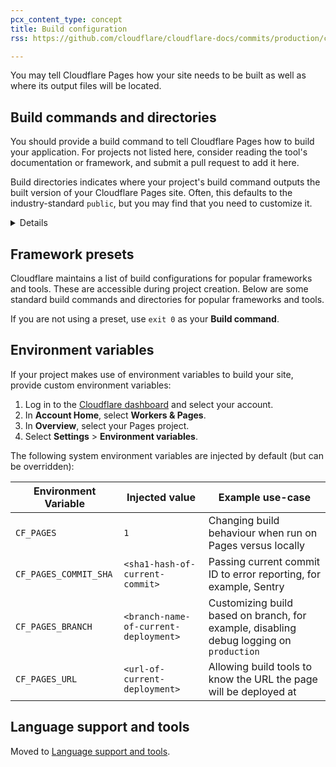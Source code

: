 ```yaml
---
pcx_content_type: concept
title: Build configuration
rss: https://github.com/cloudflare/cloudflare-docs/commits/production/content/pages/_partials/_build-configuration.atom

---
```



You may tell Cloudflare Pages how your site needs to be built as well as where its output files will be located.

## Build commands and directories

You should provide a build command to tell Cloudflare Pages how to build your application. For projects not listed here, consider reading the tool's documentation or framework, and submit a pull request to add it here.

Build directories indicates where your project's build command outputs the built version of your Cloudflare Pages site. Often, this defaults to the industry-standard `public`, but you may find that you need to customize it.


<Details header="Understanding your build configuration">

The build command is provided by your framework. For example, the Gatsby framework uses `gatsby build` as its build command. When you are working without a framework, leave the **Build command** field blank. Pages determines whether a build has suceeded or failed by reading the exit code returned from the user supplied build command. Any non-zero return code will cause a build to be marked as failed. An exit code of 0 will cause the Pages build to be marked as successful and assets will be uploaded regardless of if error logs are written to standard error. 

The build directory is generated from the build command. Each framework has its own naming convention, for example, the build output directory is named `/public` for many frameworks.

The root directory is where your site’s content lives. If not specified, Cloudflare assumes that your linked git repository is the root directory. The root directory needs to be specified in cases like monorepos, where there may be multiple projects in one repository.


</Details>

## Framework presets

Cloudflare maintains a list of build configurations for popular frameworks and tools. These are accessible during project creation. Below are some standard build commands and directories for popular frameworks and tools.

If you are not using a preset, use `exit 0` as your **Build command**.

<PagesBuildPresetsTable />

## Environment variables

If your project makes use of environment variables to build your site, provide custom environment variables:

1. Log in to the [Cloudflare dashboard](https://dash.cloudflare.com) and select your account.
2. In **Account Home**, select **Workers & Pages**.
3. In **Overview**, select your Pages project.
4. Select **Settings** > **Environment variables**.

The following system environment variables are injected by default (but can be overridden):

| Environment Variable  | Injected value                        | Example use-case                                                                        |
| --------------------- | ------------------------------------- | --------------------------------------------------------------------------------------- |
| `CF_PAGES`            | `1`                                   | Changing build behaviour when run on Pages versus locally                               |
| `CF_PAGES_COMMIT_SHA` | `<sha1-hash-of-current-commit>`       | Passing current commit ID to error reporting, for example, Sentry                       |
| `CF_PAGES_BRANCH`     | `<branch-name-of-current-deployment>` | Customizing build based on branch, for example, disabling debug logging on `production` |
| `CF_PAGES_URL`        | `<url-of-current-deployment>`         | Allowing build tools to know the URL the page will be deployed at                       |

## Language support and tools

Moved to [Language support and tools](/pages/configuration/language-support-and-tools/).
